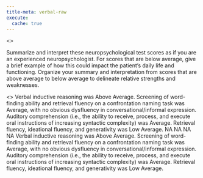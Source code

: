 ```yaml
---
title-meta: verbal-raw
execute:
  cache: true
---
```


<<PROMPT>>

Summarize and interpret these neuropsychological test scores as if you are an experienced neuropsychologist. For scores that are below average, give a brief example of how this could impact the patient's daily life and functioning. Organize your summary and interpretation from scores that are above average to below average to delineate relative strengths and weaknesses.

<<START>>
Verbal inductive reasoning was Above Average.
Screening of word-finding ability and retrieval fluency on a confrontation naming task was Average, with no obvious dysfluency in conversational/informal expression.
Auditory comprehension (i.e., the ability to receive, process, and execute oral instructions of increasing syntactic complexity) was Average.
Retrieval fluency, ideational fluency, and generativity was Low Average.
NA
NA
NA
NA
Verbal inductive reasoning was Above Average.
Screening of word-finding ability and retrieval fluency on a confrontation naming task was Average, with no obvious dysfluency in conversational/informal expression.
Auditory comprehension (i.e., the ability to receive, process, and execute oral instructions of increasing syntactic complexity) was Average.
Retrieval fluency, ideational fluency, and generativity was Low Average.
